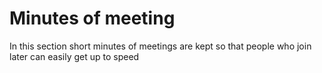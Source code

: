 # Minutes of meeting {#minutesOfMeeting}
In this section short minutes of meetings are kept so that people who join later can easily get up to speed